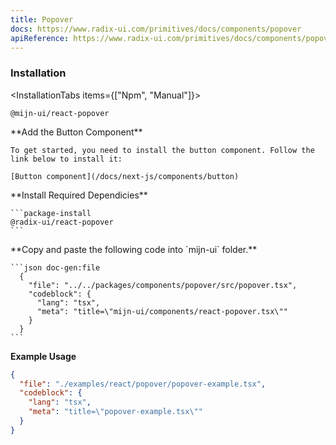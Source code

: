 ```yaml
---
title: Popover
docs: https://www.radix-ui.com/primitives/docs/components/popover
apiReference: https://www.radix-ui.com/primitives/docs/components/popover#api-reference
---
```



<ComponentPreview>
  <PopoverExample />
</ComponentPreview>

### Installation

<InstallationTabs items={["Npm", "Manual"]}>
  <InstallationTabsContent value="Npm">
  ```package-install
  @mijn-ui/react-popover
  ```
  </InstallationTabsContent>
  <InstallationTabsContent value="Manual">
  <Steps>
  <Step>
    **Add the Button Component**

    To get started, you need to install the button component. Follow the link below to install it:

    [Button component](/docs/next-js/components/button)

  </Step>

  <Step>
    **Install Required Dependicies**

    ```package-install
    @radix-ui/react-popover
    ```
  </Step>

  <Step>
    **Copy and paste the following code into  `mijn-ui` folder.**

    ```json doc-gen:file
      {
        "file": "../../packages/components/popover/src/popover.tsx",
        "codeblock": {
          "lang": "tsx",
          "meta": "title=\"mijn-ui/components/react-popover.tsx\""
        }
      }
    ```
  </Step>

</Steps>
</InstallationTabsContent>
</InstallationTabs>

**Example Usage**

```json doc-gen:file
{
  "file": "./examples/react/popover/popover-example.tsx",
  "codeblock": {
    "lang": "tsx",
    "meta": "title=\"popover-example.tsx\""
  }
}
```

